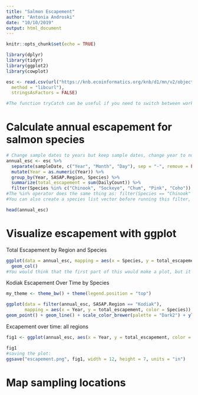 ```yaml
---
title: "Salmon Escapement"
author: "Antonia Androski"
date: "10/10/2019"
output: html_document
---
```


```r
knitr::opts_chunk$set(echo = TRUE)
```

```r
library(dplyr)
library(tidyr)
library(ggplot2)
library(cowplot)
```


```r
esc <- read.csv(url("https://knb.ecoinformatics.org/knb/d1/mn/v2/object/urn%3Auuid%3Af119a05b-bbe7-4aea-93c6-85434dcb1c5e", 
  method = "libcurl"), 
  stringsAsFactors = FALSE)

#The function tryCatch can be useful if you need to switch between working from the internet and working from local files - it downloads the file when you need it.
```

# Calculate annual escapement for salmon species

```r
# Change sample dates to years but keep sample dates, change year to numeric, group columns and summarize by calculating total escapement and 5 most common species
annual_esc <- esc %>% 
  separate(sampleDate, c("Year", "Month", "Day"), sep = "-", remove = FALSE) %>% 
  mutate(Year = as.numeric(Year)) %>% 
  group_by(Year, SASAP.Region, Species) %>% 
  summarize(total_escapement = sum(DailyCount)) %>%
  filter(Species %in% c("Chinook", "Sockeye", "Chum", "Pink", "Coho"))
#The %in% operator does the same thing as: filter(Species == "Chinook" | Species == "Sockeye" | etc...)
#You can also create a species list vector before running this filter, e.g. species_list <- c("Chinook", "Sockeye", etc...). This might be good since you can may want the list for other purposes. 

head(annual_esc)
```

# Visualize escapement with ggplot

Total Escapement by Region and Species

```r
ggplot(data = annual_esc, mapping = aes(x = Species, y = total_escapement, fill = SASAP.Region)) +
  geom_col()
#You would think that the first part of this would make a plot, but it just sets up the plot without any points. You have to specify the geometry to get points.
```

Kodiak Escapement Over Time by Species

```r
my_theme <- theme_bw() + theme(legend.position = "top")

ggplot(data = filter(annual_esc, SASAP.Region == "Kodiak"), 
       mapping = aes(x = Year, y = total_escapement, color = Species)) +
geom_point() + geom_line() + scale_color_brewer(palette = "Dark2") + ylab("Escapement (no. fish)") + ggtitle("Kodiak Salmon Escapement") + my_theme
```

Excapement over time: all regions

```r
fig1 <- ggplot(annual_esc, aes(x = Year, y = total_escapement, color = Species)) + geom_point() + geom_line() + facet_wrap(~SASAP.Region, scales = "free_y", ncol = 1) + my_theme

fig1
#saving the plot:
ggsave("escapement.png", fig1, width = 12, height = 7, units = "in")
```

# Map sampling locations